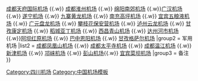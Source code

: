 {{Navbox
|name = 四川机场
|title =[[四川省机场列表|四川机场]]
|state  = collapsed
|group1 = 民用机场
|list1 = [[成都双流国际机场]] {{.w}} [[成都天府国际机场]] {{.w}} [[成都淮州机场]] {{.w}} [[绵阳南郊机场]] {{.w}}[[广汉机场]] {{.w}} [[遂宁机场]] {{.w}} [[九寨黄龙机场]] {{.w}} [[南充高坪机场]] {{.w}} [[宜宾五粮液机场]] {{.w}} [[广元盘龙机场]] {{.w}} [[攀枝花保安营机场]] {{.w}} [[泸州云龙机场]] {{.w}} [[甘孜康定机场]] {{.w}} [[稻城亚丁机场]] {{.w}} [[西昌青山机场]] {{.w}} [[达州河市机场]] {{.w}}[[阿坝红原机场]] {{.w}} [[巴中恩阳机场]] {{.w}} [[甘孜格萨尔机场]]
|group2 = 军用机场
|list2 = [[成都凤凰山机场]] {{.w}} [[成都太平寺机场]] {{.w}} [[成都温江机场]] {{.w}} [[新津机场]] {{.w}} [[邛崃机场]]  {{.w}} [[彭山机场]]{{.w}} [[宜宾菜坝机场]]
|group3 = 备注
<!-- |list3 = 带“*”为在建或规划机场。 -->
}}<noinclude>
[[Category:四川机场]]
[[Category:中国机场模板]]
</noinclude>
